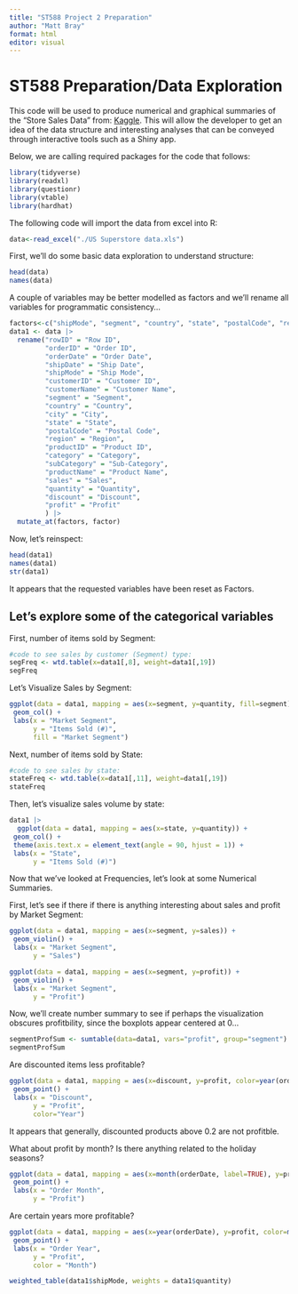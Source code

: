 ```yaml
---
title: "ST588 Project 2 Preparation"
author: "Matt Bray"
format: html
editor: visual
---
```


# ST588 Preparation/Data Exploration

This code will be used to produce numerical and graphical summaries of the "Store Sales Data" from: [Kaggle](https://www.kaggle.com/datasets/juhi1994/superstore/data). This will allow the developer to get an idea of the data structure and interesting analyses that can be conveyed through interactive tools such as a Shiny app.

Below, we are calling required packages for the code that follows:

```r
library(tidyverse)
library(readxl)
library(questionr)
library(vtable)
library(hardhat)
```

The following code will import the data from excel into R:

```r
data<-read_excel("./US Superstore data.xls")
```

First, we'll do some basic data exploration to understand structure:

```r
head(data)
names(data)
```

A couple of variables may be better modelled as factors and we'll rename all variables for programmatic consistency...

```r
factors<-c("shipMode", "segment", "country", "state", "postalCode", "region", "category", "subCategory")
data1 <- data |>
  rename("rowID" = "Row ID",
         "orderID" = "Order ID",
         "orderDate" = "Order Date",
         "shipDate" = "Ship Date",
         "shipMode" = "Ship Mode",
         "customerID" = "Customer ID",
         "customerName" = "Customer Name",
         "segment" = "Segment",
         "country" = "Country",
         "city" = "City",
         "state" = "State",
         "postalCode" = "Postal Code",
         "region" = "Region",
         "productID" = "Product ID",
         "category" = "Category",
         "subCategory" = "Sub-Category",
         "productName" = "Product Name",
         "sales" = "Sales",
         "quantity" = "Quantity",
         "discount" = "Discount",
         "profit" = "Profit"
         ) |>
  mutate_at(factors, factor)
```

Now, let's reinspect:

```r
head(data1)
names(data1)
str(data1)
```

It appears that the requested variables have been reset as Factors.

## Let's explore some of the categorical variables

First, number of items sold by Segment:

```r
#code to see sales by customer (Segment) type:
segFreq <- wtd.table(x=data1[,8], weight=data1[,19])
segFreq
```

Let's Visualize Sales by Segment:

```r
ggplot(data = data1, mapping = aes(x=segment, y=quantity, fill=segment)) +
 geom_col() +
 labs(x = "Market Segment",
      y = "Items Sold (#)",
      fill = "Market Segment")
```

Next, number of items sold by State:

```r
#code to see sales by state:
stateFreq <- wtd.table(x=data1[,11], weight=data1[,19])
stateFreq
```
Then, let's visualize sales volume by state:
```r
data1 |>
  ggplot(data = data1, mapping = aes(x=state, y=quantity)) +
 geom_col() +
 theme(axis.text.x = element_text(angle = 90, hjust = 1)) +
 labs(x = "State",
      y = "Items Sold (#)")
```
Now that we've looked at Frequencies, let's look at some Numerical Summaries.

First, let's see if there if there is anything interesting about sales and profit by Market Segment:
```r
ggplot(data = data1, mapping = aes(x=segment, y=sales)) +
 geom_violin() +
 labs(x = "Market Segment",
      y = "Sales")
```


```r
ggplot(data = data1, mapping = aes(x=segment, y=profit)) +
 geom_violin() +
 labs(x = "Market Segment",
      y = "Profit")
```

Now, we'll create  number summary to see if perhaps the visualization obscures profitbility, since the boxplots appear centered at 0...

```r
segmentProfSum <- sumtable(data=data1, vars="profit", group="segment")
segmentProfSum
```
Are discounted items less profitable?
```r
ggplot(data = data1, mapping = aes(x=discount, y=profit, color=year(orderDate))) +
 geom_point() +
 labs(x = "Discount",
      y = "Profit",
      color="Year")
```
It appears that generally, discounted products above 0.2 are not profitble.

What about profit by month?  Is there anything related to the holiday seasons?
```r
ggplot(data = data1, mapping = aes(x=month(orderDate, label=TRUE), y=profit)) +
 geom_point() +
 labs(x = "Order Month",
      y = "Profit")
```
Are certain years more profitable?
```r
ggplot(data = data1, mapping = aes(x=year(orderDate), y=profit, color=month(orderDate, label=TRUE))) +
 geom_point() +
 labs(x = "Order Year",
      y = "Profit",
      color = "Month")
```

```r
weighted_table(data1$shipMode, weights = data1$quantity)
```

